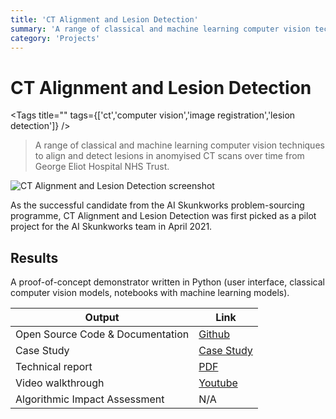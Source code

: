 ```yaml
---
title: 'CT Alignment and Lesion Detection'
summary: 'A range of classical and machine learning computer vision techniques to align and detect lesions in anomyised CT scans over time from George Eliot Hospital NHS Trust.'
category: 'Projects'
---
```


# CT Alignment and Lesion Detection

<Tags title="" tags={['ct','computer vision','image registration','lesion detection']} />

> A range of classical and machine learning computer vision techniques to align and detect lesions in anomyised CT scans over time from George Eliot Hospital NHS Trust.

![CT Alignment and Lesion Detection screenshot](images/ct-alignment.png)

As the successful candidate from the AI Skunkworks problem-sourcing programme, CT Alignment and Lesion Detection was first picked as a pilot project for the AI Skunkworks team in April 2021.

## Results

A proof-of-concept demonstrator written in Python (user interface, classical computer vision models, notebooks with machine learning models).

Output|Link
---|---
Open Source Code & Documentation|[Github](https://github.com/nhsx/skunkworks-ct-alignment-lesion-detection)
Case Study|[Case Study](https://www.nhsx.nhs.uk/ai-lab/explore-all-resources/develop-ai/using-ai-to-identify-tissue-growth-from-ct-scans/)
Technical report|[PDF](https://github.com/nhsx/skunkworks-ct-alignment-lesion-detection/blob/main/docs/NHS_AI_Lab_Skunkworks_CT_Alignment_Lesion_Detection_Technical_Report.pdf)
Video walkthrough|[Youtube](http://www.youtube.com/watch?v=QygOnGLcszk)
Algorithmic Impact Assessment|N/A